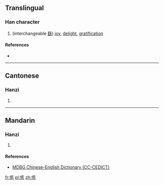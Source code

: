 ==Translingual==

===Han character===
{{Han char|rn=9|rad=人|as=11|sn=13|four=|canj=人月卜口 (OBYR)|ids=⿰[[亻]]⿱⿻[[夕]][[丶]][[言]]}}

# (interchangeable [[繇]]) [[joy]], [[delight]], [[gratification]]

====References====
* {{Han ref|kx=0114.290|hdz=10213.050|uh=347E|ud=13438}}

----

==Cantonese==

===Hanzi===
{{yue-hanzi|jyut=[[ziu4]]|y=jiu4}}

# {{defn|lang=yue|sort=人11}}

----

==Mandarin==

===Hanzi===
{{cmn-hanzi|pin=[[yáo]] ([[yao2]]), [[xiáo]] ([[xiao2]])|wg=yao<sup>2</sup>, hsiao<sup>2</sup>}}

# {{defn|lang=cmn|sort=人11}}

====References====
*[http://www.mdbg.net/chindict/chindict.php?page=worddict&wdrst=1&wdqb=%E3%91%BE MDBG Chinese-English Dictionary (CC-CEDICT)]

[[fr:㑾]]
[[pl:㑾]]
[[zh:㑾]]